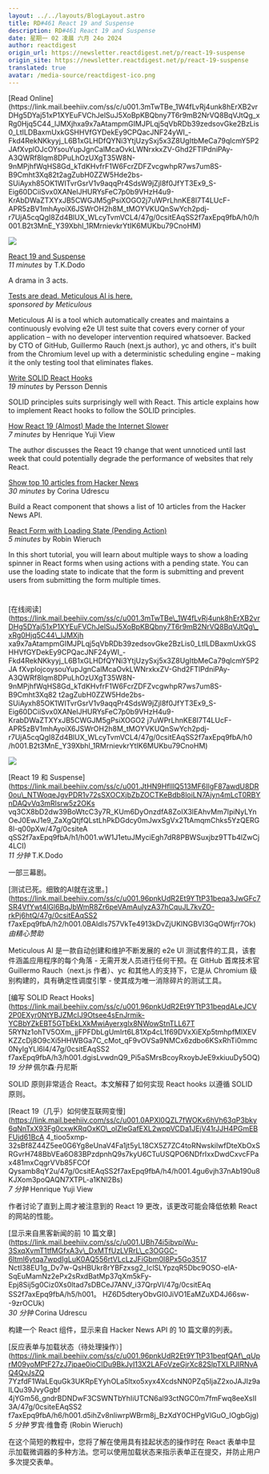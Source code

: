 ```yaml
---
layout: ../../layouts/BlogLayout.astro
title: RD#461 React 19 and Suspense
description: RD#461 React 19 and Suspense
date: 星期一 02 凌晨 六月 24o 2024
author: reactdigest
origin_url: https://newsletter.reactdigest.net/p/react-19-suspense
origin_site: https://newsletter.reactdigest.net/p/react-19-suspense
translated: true
avatar: /media-source/reactdigest-ico.png
---
```



<Reference client:only="react" title="RD#461 React 19 and Suspense" url="https://newsletter.reactdigest.net/p/react-19-suspense" />

<Detail client:only="react">
	[Read Online](https://link.mail.beehiiv.com/ss/c/u001.3mTwTBe_1W4fLvRj4unk8hErXB2vrDHg5DYaj51xP1XYEuFVChJelSuJ5XoBpKBQbny7T6r9mB2NrVQ8BqVJtQg_xRg0Hjq5C44_lJMXjhxa9x7aAtampmGIMJPLqj5qVbRDb39zedsovGke2BzLis0_LtILDBaxmUxkGSHHVfGYDekEy9CPQacJNF24yWI_-Fkd4RekNKkyyj_L6B1xGLHDfQYNi3YtjUzySxj5x3Z8UgItbMeCa79qlcmY5P2JAfXvplOJcOYsouYupJgnCalMcaOvkLWNrxkxZV-Ghd2FTlPdniPAy-A3QWRf8lqm8DPuLhOzUXgT35W8N-9nMPjhfWqHS8Gd_kTdKHvfrF1W6FcrZDFZvcgwhpR7ws7um8S-B9Cmht3Xq82t2agZubH0ZZW5Hde2bs-SUiAyxh85OK1WITvrGsrV1v9aqqPr4SdsW9jZjl8f0JfYT3Ex9_S-Eig60DCiiSvx0XANelJHURYsFeC7p0b9VHzH4u9-KrAbDWaZTXYxJB5CWGJM5gPsiXOGO2j7uWPrLhnKE8I7T4LUcF-APR5zBV1mhAyoiX6JSWrOH2h8M_tMOYVKUQnSwYch2pdj-r7UjA5cqQgI8Zd4BlUX_WLcyTvmVCL4/47g/0csitEAqSS2f7axEpq9fbA/h0/h001.B2t3MnE_Y39Xbhl_1RMrnievkrYtIK6MUKbu79CnoHM)

![](https://link.mail.beehiiv.com/ss/o/u001.Btu2bd7uwPPtNpvEhFUmtA/47g/0csitEAqSS2f7axEpq9fbA/ho.gif)

[React 19 and Suspense](https://link.mail.beehiiv.com/ss/c/u001.JtHN9HflllQ513MF6IlgF87awdU8DR0ou_NTWoqeJgvPDR1v72sSXOCXjbZbZOCTKeBdb8loiLN7Ajyn4mLcT0RBYnDAQvVq3mRlsrw5z2OKsvq3CX8bD2dw39BoWtcC3y7R_KUm6DyOnzdfA8ZoIX3lEAhvMm7IpiNyLYnOeJ0EwJ1e9_ZaXgQtjfQLstLhPkDGdcy0mJwxSgVx2TtAmqmChks5YzQERG8l-q00pXw/47g/0csitEAqSS2f7axEpq9fbA/h1/h001.wW1J1etuJMyciEgh7dR8PBWSuxjbz9TTb4lZwCj4LCI)  
_11 minutes_ by T.K.Dodo

A drama in 3 acts.

[Tests are dead. Meticulous AI is here.](https://link.mail.beehiiv.com/ss/c/u001.96pnkUdR2Et9YTtP31beqa3JwGFc7SR4VfYwt4lGl6BqJbWmR8Zr6peVAmAulyzA37hCquJL7kvZO-rkPj6htQ/47g/0csitEAqSS2f7axEpq9fbA/h2/h001.0BAldIs757VkTe4913kDvZjUKlNGBVl3GqOWfjrr7Ok)  
_sponsored by Meticulous_

Meticulous AI is a tool which automatically creates and maintains a continuously evolving e2e UI test suite that covers every corner of your application – with no developer intervention required whatsoever. Backed by CTO of GitHub, Guillermo Rauch (next.js author), yc and others, it's built from the Chromium level up with a deterministic scheduling engine – making it the only testing tool that eliminates flakes.

[Write SOLID React Hooks](https://link.mail.beehiiv.com/ss/c/u001.96pnkUdR2Et9YTtP31beqdALeJCV2P0EXyr0NtYBJZMcIJ9Otsee4sEnJrmik-YCBbYZkEBT5GTbEkLXkMwiAyerxglx8NWowStnTLL67T5RYNz1ohTV5OXm_jjFPFDbLgUmIrt6L81Xp4cL1f69DVxXiEXp5tmhpfMlXEVKZZcDj8O9cXi5HHWBGa7C_cMot_qF9vOVSa9NMCx6zdbo6KSxRhTi0mmc0NyIgYLl6l4/47g/0csitEAqSS2f7axEpq9fbA/h3/h001.dgisLvwdnQ9_Pi5aSMrsBcOyRxoybJeE9xkiuuDy5OQ)  
_19 minutes_ by Persson Dennis

SOLID principles suits surprisingly well with React. This article explains how to implement React hooks to follow the SOLID principles.

[How React 19 (Almost) Made the Internet Slower](https://link.mail.beehiiv.com/ss/c/u001.0APXl0QZL7fWOKx6hVh63qP3bky6qNnTxX93Fg0cxwKRqOxKO_olZleGafEXL2wppVCDa1JEjV41rJJH4PGmEBFUjd61BcA4_tioo5xmp-32sBf8Z44Z5ee0G6Yg8eUnaV4Fa1jt5yL18CX5Z7ZC4toRNwskilwfDteXbOxSRGvrH748BbVEa6O83BPzdpnhQ9s7kyU6CTuUSQPO6NDfrIxxDwdCxvcFPax481mxCqgrVVb85FCOfQysamb8qY2u/47g/0csitEAqSS2f7axEpq9fbA/h4/h001.4gu6vjh37nAb190u8KJXom3poQAQN7XTPL-a1KNl2Bs)  
_7 minutes_ by Henrique Yuji View

The author discusses the React 19 change that went unnoticed until last week that could potentially degrade the performance of websites that rely React.

[Show top 10 articles from Hacker News](https://link.mail.beehiiv.com/ss/c/u001.UBh74i5ibvpiWu-3SxqXvmT1tfMGfxA3v_DxMTfUzLVRrL_c3OGGC-6ltml6ytqa7wpdIgLuK0AQ556rtVLcLzJFiGbm0I8Px5Go3517NctI38EU1g_Dv7w-QsHBUkr8rYBFzxsg2_IclSLYpzqR5Dbc9OSO-eIA-SqEuMamNz2ePx2sRxdBatMp37qXm5kFy-Epj8Sij5g0Ciz0Xs0ltad7sDBCeJ7ANV_i37QrpVI/47g/0csitEAqSS2f7axEpq9fbA/h5/h001.HZ6D5dteryObvGI0JiVO1EaMZuXD4J66sW--9zrOCUk)  
_30 minutes_ by Corina Udrescu

Build a React component that shows a list of 10 articles from the Hacker News API.

[React Form with Loading State (Pending Action)](https://link.mail.beehiiv.com/ss/c/u001.96pnkUdR2Et9YTtP31beqfQAf_qUprM09yoMPtF27zJ7jpae0ioCIDu9BkJyI13X2LAFoVzeGjrXc82SlpTXLPJIRNvAQ4QvJsZQ7YzfdF1WaLEquGk3UKRpEYyhOLa5ltxo5xyx4XcdsNN0PZq5IjaZ2xoJAJIz9alLQu39JvyGgbf4jYGm56_gndrBDNDwF3CSWNTbYhIiUTCN6al93ctNGC0m7fmFwq8eeXsII3A/47g/0csitEAqSS2f7axEpq9fbA/h6/h001.d5ihZv8nliwrpWBrm8j_BzXdY0CHPgVlGuO_IOgbGjg)  
_5 minutes_ by Robin Wieruch

In this short tutorial, you will learn about multiple ways to show a loading spinner in React forms when using actions with a pending state. You can use the loading state to indicate that the form is submitting and prevent users from submitting the form multiple times.

#
</Detail>

\[在线阅读]\(https://link.mail.beehiiv.com/ss/c/u001.3mTwTBe\_1W4fLvRj4unk8hErXB2vrDHg5DYaj51xP1XYEuFVChJelSuJ5XoBpKBQbny7T6r9mB2NrVQ8BqVJtQg\_xRg0Hjq5C44\_lJMXjh xa9x7aAtampmGIMJPLqj5qVbRDb39zedsovGke2BzLis0\_LtILDBaxmUxkGSHHVfGYDekEy9CPQacJNF24yWI\_-Fkd4RekNKkyyj\_L6B1xGLHDfQYNi3YtjUzySxj5x3Z8UgItbMeCa79qlcmY5P2JA fXvplojcoysouYupJgnCalMcaOvkLWNrxkxZV-Ghd2FTlPdniPAy-A3QWRf8lqm8DPuLhOzUXgT35W8N-9nMPjhfWqHS8Gd\_kTdKHvfrF1W6FcrZDFZvcgwhpR7ws7um8S-B9Cmht3Xq82 t2agZubH0ZZW5Hde2bs-SUiAyxh85OK1WITvrGsrV1v9aqqPr4SdsW9jZjl8f0JfYT3Ex9\_S-Eig60DCiiSvx0XANelJHURYsFeC7p0b9VHzH4u9-KrabDWaZTXYxJB5CWGJM5gPsiXOGO2 j7uWPrLhnKE8I7T4LUcF-APR5zBV1mhAyoiX6JSWrOH2h8M\_tMOYVKUQnSwYch2pdj-r7UjA5cqQgI8Zd4BlUX\_WLcyTvmVCL4/47g/0csitEAqSS2f7axEpq9fbA/h0 /h001.B2t3MnE\_Y39Xbhl\_1RMrnievkrYtIK6MUKbu79CnoHM)

![](https://link.mail.beehiiv.com/ss/o/u001.Btu2bd7uwPPtNpvEhFUmtA/47g/0csitEAqSS2f7axEpq9fbA/ho.gif)

\[React 19 和 Suspense]\(https://link.mail.beehiiv.com/ss/c/u001.JtHN9HflllQ513MF6IlgF87awdU8DR0ou\_NTWoqeJgvPDR1v72sSXOCXjbZbZOCTKeBdb8loiLN7Ajyn4mLcT0RBYnDAQvVq3mRlsrw5z2OKs vq3CX8bD2dw39BoWtcC3y7R\_KUm6DyOnzdfA8ZoIX3lEAhvMm7IpiNyLYnOeJ0EwJ1e9\_ZaXgQtjfQLstLhPkDGdcy0mJwxSgVx2TtAmqmChks5YzQERG8l-q00pXw/47g/0csiteA qSS2f7axEpq9fbA/h1/h001.wW1J1etuJMyciEgh7dR8PBWSuxjbz9TTb4lZwCj4LCI)\
*11 分钟* T.K.Dodo

一部三幕剧。

\[测试已死。细致的AI就在这里。]\(https://link.mail.beehiiv.com/ss/c/u001.96pnkUdR2Et9YTtP31beqa3JwGFc7SR4VfYwt4lGl6BqJbWmR8Zr6peVAmAulyzA37hCquJL7kvZO-rkPj6htQ/47g/0csitEAqSS2 f7axEpq9fbA/h2/h001.0BAldIs757VkTe4913kDvZjUKlNGBVl3GqOWfjrr7Ok)\
*由精心赞助*

Meticulous AI 是一款自动创建和维护不断发展的 e2e UI 测试套件的工具，该套件涵盖应用程序的每个角落 - 无需开发人员进行任何干预。在 GitHub 首席技术官 Guillermo Rauch（next.js 作者）、yc 和其他人的支持下，它是从 Chromium 级别构建的，具有确定性调度引擎 - 使其成为唯一消除碎片的测试工具。

\[编写 SOLID React Hooks]\(https://link.mail.beehiiv.com/ss/c/u001.96pnkUdR2Et9YTtP31beqdALeJCV2P0EXyr0NtYBJZMcIJ9Otsee4sEnJrmik-YCBbYZkEBT5GTbEkLXkMwiAyerxglx8NWowStnTLL67T 5RYNz1ohTV5OXm\_jjFPFDbLgUmIrt6L81Xp4cL1f69DVxXiEXp5tmhpfMlXEVKZZcDj8O9cXi5HHWBGa7C\_cMot\_qF9vOVSa9NMCx6zdbo6KSxRhTi0mmc0NyIgYLl6l4/47g/0csitEAqSS2 f7axEpq9fbA/h3/h001.dgisLvwdnQ9\_Pi5aSMrsBcoyRxoybJeE9xkiuuDy5OQ)\
*19 分钟* 佩尔森·丹尼斯

SOLID 原则非常适合 React。本文解释了如何实现 React hooks 以遵循 SOLID 原则。

\[React 19（几乎）如何使互联网变慢]\(https://link.mail.beehiiv.com/ss/c/u001.0APXl0QZL7fWOKx6hVh63qP3bky6qNnTxX93Fg0cxwKRqOxKO\_olZleGafEXL2wppVCDa1JEjV41rJJH4PGmEBFUjd61BcA 4\_tioo5xmp-32sBf8Z44Z5ee0G6Yg8eUnaV4Fa1jt5yL18CX5Z7ZC4toRNwskilwfDteXbOxSRGvrH748BbVEa6O83BPzdpnhQ9s7kyU6CTuUSQPO6NDfrIxxDwdCxvcFPax481mxCqgrVVb85FCOf Qysamb8qY2u/47g/0csitEAqSS2f7axEpq9fbA/h4/h001.4gu6vjh37nAb190u8KJXom3poQAQN7XTPL-a1KNl2Bs)\
*7 分钟* Henrique Yuji View

作者讨论了直到上周才被注意到的 React 19 更改，该更改可能会降低依赖 React 的网站的性能。

\[显示来自黑客新闻的前 10 篇文章]\(https://link.mail.beehiiv.com/ss/c/u001.UBh74i5ibvpiWu-3SxqXvmT1tfMGfxA3v\_DxMTfUzLVRrL\_c3OGGC-6ltml6ytqa7wpdIgLuK0AQ556rtVLcLzJFiGbm0I8Px5Go3517 NctI38EU1g\_Dv7w-QsHBUkr8rYBFzxsg2\_IclSLYpzqR5Dbc9OSO-eIA-SqEuMamNz2ePx2sRxdBatMp37qXm5kFy-Epj8Sij5g0Ciz0Xs0ltad7sDBCeJ7ANV\_i37QrpVI/47g/0csitEAq SS2f7axEpq9fbA/h5/h001。 HZ6D5dteryObvGI0JiVO1EaMZuXD4J66sw--9zrOCUk)\
*30 分钟* Corina Udrescu

构建一个 React 组件，显示来自 Hacker News API 的 10 篇文章的列表。

\[反应表单与加载状态（待处理操作）]\(https://link.mail.beehiiv.com/ss/c/u001.96pnkUdR2Et9YTtP31beqfQAf\_qUprM09yoMPtF27zJ7jpae0ioCIDu9BkJyI13X2LAFoVzeGjrXc82SlpTXLPJIRNvAQ4QvJsZQ 7YzfdF1WaLEquGk3UKRpEYyhOLa5ltxo5xyx4XcdsNN0PZq5IjaZ2xoJAJIz9alLQu39JvyGgbf 4jYGm56\_gndrBDNDwF3CSWNTbYhIiUTCN6al93ctNGC0m7fmFwq8eeXsII3A/47g/0csiteEAqSS2 f7axEpq9fbA/h6/h001.d5ihZv8nliwrpWBrm8j\_BzXdY0CHPgVlGuO\_IOgbGjg)\
*5 分钟* 罗宾·维鲁奇 (Robin Wieruch)

在这个简短的教程中，您将了解在使用具有挂起状态的操作时在 React 表单中显示加载微调器的多种方法。您可以使用加载状态来指示表单正在提交，并防止用户多次提交表单。

#


